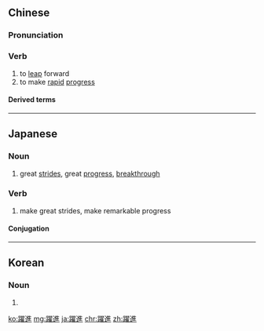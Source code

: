 {{also|跃进}}
==Chinese==
{{zh-forms|s=跃进}}

===Pronunciation===
{{zh-pron
|m=yuèjìn
|c=joek6 zeon3
|mn=qz,xm:io̍k-chìn/zz:ia̍k-chìn/xm,zz:iāu-chìn
|cat=v
}}

===Verb===
{{zh-verb}}

# to [[leap]] forward
# to make [[rapid]] [[progress]]

====Derived terms====
{{zh-der|大躍進}}

{{zh-cat|Intermediate}}

----

==Japanese==
{{ja-kanjitab|やく|しん|yomi=on}}

===Noun===
{{ja-noun|やくしん}}

# great [[stride]]s, great [[progress]], [[breakthrough]]

===Verb===
{{ja-verb-suru|tr=intrans|やくしん}}

# make great strides, make remarkable progress

====Conjugation====
{{ja-suru|やくしん}}
----
==Korean==
{{ko-hanjatab}}

===Noun===
{{ko-noun|hj|hangeul=약진}}

# {{hanja form of|약진}}

[[ko:躍進]]
[[mg:躍進]]
[[ja:躍進]]
[[chr:躍進]]
[[zh:躍進]]